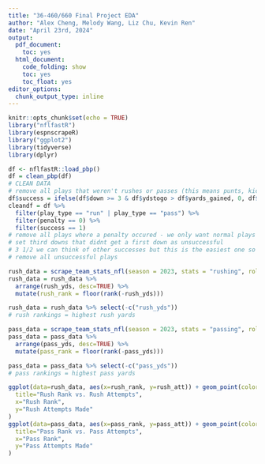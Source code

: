 ```yaml
---
title: "36-460/660 Final Project EDA"
author: "Alex Cheng, Melody Wang, Liz Chu, Kevin Ren"
date: "April 23rd, 2024"
output:
  pdf_document:
    toc: yes
  html_document:
    code_folding: show
    toc: yes
    toc_float: yes
editor_options:
  chunk_output_type: inline
---
```


```r
knitr::opts_chunk$set(echo = TRUE)
library("nflfastR")
library(espnscrapeR)
library("ggplot2")
library(tidyverse)
library(dplyr)
```

```r
df <- nflfastR::load_pbp()
df = clean_pbp(df)
# CLEAN DATA
# remove all plays that weren't rushes or passes (this means punts, kickoffs, special teams plays, aborted plays, qb spikes, etc.)
df$success = ifelse(df$down >= 3 & df$ydstogo > df$yards_gained, 0, df$success)
cleandf = df %>% 
  filter(play_type == "run" | play_type == "pass") %>% 
  filter(penalty == 0) %>% 
  filter(success == 1)
# remove all plays where a penalty occured - we only want normal plays
# set third downs that didnt get a first down as unsuccessful
# 3 1/2 we can think of other successes but this is the easiest one so far
# remove all unsuccessful plays
```

```r

rush_data = scrape_team_stats_nfl(season = 2023, stats = "rushing", role = "offense")
rush_data = rush_data %>%
  arrange(rush_yds, desc=TRUE) %>%
  mutate(rush_rank = floor(rank(-rush_yds)))

rush_data = rush_data %>% select(-c("rush_yds"))
# rush rankings = highest rush yards

pass_data = scrape_team_stats_nfl(season = 2023, stats = "passing", role = "offense")
pass_data = pass_data %>% 
  arrange(pass_yds, desc=TRUE) %>% 
  mutate(pass_rank = floor(rank(-pass_yds)))

pass_data = pass_data %>% select(-c("pass_yds"))
# pass rankings = highest pass yards

ggplot(data=rush_data, aes(x=rush_rank, y=rush_att)) + geom_point(color='blue') + labs(
  title="Rush Rank vs. Rush Attempts", 
  x="Rush Rank", 
  y="Rush Attempts Made"
)
ggplot(data=pass_data, aes(x=pass_rank, y=pass_att)) + geom_point(color='red') + labs(
  title="Pass Rank vs. Pass Attempts", 
  x="Pass Rank", 
  y="Pass Attempts Made"
)
```


